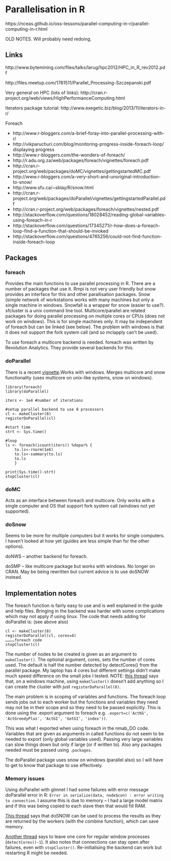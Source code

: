 # Parallelisation in R

https://nceas.github.io/oss-lessons/parallel-computing-in-r/parallel-computing-in-r.html

OLD NOTES. Will probably need redoing.

## Links 

http://www.bytemining.com/files/talks/larug/hpc2012/HPC_in_R_rev2012.pdf

http://files.meetup.com/1781511/Parallel_Processing-Szczepanski.pdf

Very general on HPC (lots of links):
http://cran.r-project.org/web/views/HighPerformanceComputing.html

Iterators package tutorial:
http://www.exegetic.biz/blog/2013/11/iterators-in-r/

Foreach

+ http://www.r-bloggers.com/a-brief-foray-into-parallel-processing-with-r/
+ http://vikparuchuri.com/blog/monitoring-progress-inside-foreach-loop/ displaying progress
+ http://www.r-bloggers.com/the-wonders-of-foreach/
+ http://r.adu.org.za/web/packages/foreach/vignettes/foreach.pdf
+ http://cran.r-project.org/web/packages/doMC/vignettes/gettingstartedMC.pdf
+ http://www.r-bloggers.com/a-very-short-and-unoriginal-introduction-to-snow/
+ http://www.sfu.ca/~sblay/R/snow.html
+ http://cran.r-project.org/web/packages/doParallel/vignettes/gettingstartedParallel.pdf
+ http://cran.r-project.org/web/packages/foreach/vignettes/nested.pdf
+ http://stackoverflow.com/questions/18028452/reading-global-variables-using-foreach-in-r
+ http://stackoverflow.com/questions/17345271/r-how-does-a-foreach-loop-find-a-function-that-should-be-invoked
+ http://stackoverflow.com/questions/4765256/could-not-find-function-inside-foreach-loop

## Packages

### foreach

Provides the main functions to use parallel processing in R. There are a number of packages that use it. Rmpi is not very user friendly but snow provides an interface for this and other parallisation packages. Snow (simple network of workstations works with many machines but only a single machine in windows. Snowfall is a wrapper for snow (easier to use?). sfcluster is a unix command line tool. Multicore/parallel are related packages for doing parallel processing on multiple cores or CPUs (does not work on windows). This is for single machines only. It may be independent of foreach but can be linked (see below). The problem with windows is that it does not support the fork system call (and so mclapply can’t be used).

To use foreach a multicore backend is needed. foreach was written by Revolution Analytics. They provide several backends for this.

### doParallel

There is a recent [vignette](https://cran.r-project.org/web/packages/doParallel/vignettes/gettingstartedParallel.pdf).Works with windows. Merges multicore and snow functionality (uses multicore on unix-like systems, snow on windows).
```
library(foreach)
library(doParallel)
     
iters <- 1e4 #number of iterations

#setup parallel backend to use 8 processors
cl <- makeCluster(8)
registerDoParallel(cl)
 
#start time
strt <- Sys.time()
 
#loop
ls <- foreach(icount(iters)) %dopar% {
    to.ls<-rnorm(1e6)
    to.ls<-summary(to.ls)
    to.ls
    }
 
print(Sys.time()-strt)
stopCluster(cl)
```

### doMC

Acts as an interface between foreach and multicore. Only works with a single computer and OS that support fork system call (windows not yet supported). 

### doSnow

Seems to be more for multiple computers but it works for single computers. I haven’t looked at how yet (guides are less simple than for the other options). 

doNWS – another backend for foreach.

doSMP – like multicore package but works with windows. No longer on CRAN. May be being rewritten but current advice is to use doSNOW instead.

## Implementation notes

The foreach function is fairly easy to use and is well explained in the guide and help files. Bringing in the backend was harder with some complications which may not apply if using linux. The code that needs adding for doParallel is: (see above also)
```
cl <- makeCluster(8)
registerDoParallel(cl, cores=4)
…………foreach code
stopCluster(cl)
```
The number of nodes to be created is given as an argument to `makeCluster()`. The optional argument, cores, sets the number of cores used. The default is half the number detected by detectCores() from the parallel package. My laptop has 4 cores but different settings didn’t make much speed difference on the small jobs I tested.
NOTE: [this thread](https://stackoverflow.com/questions/28829300/doparallel-cluster-vs-cores) says that, on a windows machine, using `makeCluster()` doesn’t add anything so I can create the cluster with just `registerDoParallel(8)`.

The main problem is in scoping of variables and functions. The foreach loop sends jobs out to each worker but the functions and variables they need may not be in their scope and so they need to be passed explicitly. This is done using the .export argument to foreach e.g. `.export=c('ActKG', 'ActGreedyPlus', 'ActGI', 'GetGI', 'index'))`.

This was what I exported when using foreach in the nmab_DO code. Variables that are given as arguments in called functions do not seem to be needed to export (only global variables used). Passing very large variables can slow things down but only if large (or if written to). Also any packages needed must be passed using `.packages`. 

The doParallel package uses snow on windows (parallel also) so I will have to get to know that package to use effectively.

### Memory issues

Using doParallel with glmnet I had some failures with error message doParallel error in R: `Error in serialize(data, node$con) : error writing to connection`. I assume this is due to memory – I had a large model matrix and if this was being copied to each slave then that would fill RAM.

[This thread](https://stackoverflow.com/questions/37750937/doparallel-package-foreach-does-not-work-for-big-iterations-in-r) says that doSNOW can be used to process the results as they are returned by the workers (with the combine function), which can save memory.

[Another thread](https://stackoverflow.com/questions/45380099/error-in-parallel-r-error-in-serializedata-nodecon-error-writing-to-conne) says to leave one core for regular window processes (`detectCores()-1`). It also notes that connections can stay open after failures, even with `stopCluster()`. Re-initialising the backend can work but restarting R might be needed.

